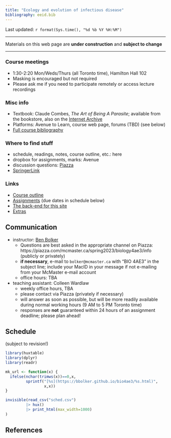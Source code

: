 ```yaml
---
title: "Ecology and evolution of infectious disease"
bibliography: eeid.bib
---
```


<!-- from https://www.w3schools.com/css/css_table.asp -->
<style>
th, td {
   vertical-align: top;
   padding: 15px;
}
tr:nth-child(even) {background-color: #f2f2f2;} 
th {background-color: #ccccff;}
</style>

Last updated: `r format(Sys.time(), "%d %b %Y %H:%M")`

---

Materials on this web page are **under construction** and **subject to change**

---

### Course meetings

- 1:30-2:20 Mon/Weds/Thurs (all Toronto time), Hamilton Hall 102
- Masking is encouraged but not required
- Please ask me if you need to participate remotely or access lecture recordings

### Misc info

- Textbook: Claude Combes, *The Art of Being A Parasite*; available from the bookstore, also on the [Internet Archive](https://archive.org/details/artofbeingparasi0000comb)
- Platforms: Avenue to Learn, course web page, forums (TBD) (see below)
- [Full course bibliography](eeid_bib.html)

### Where to find stuff
	
- schedule, readings, notes, course outline, etc.: here
- dropbox for assignments, marks: Avenue
- discussion questions: [Piazza](https://piazza.com/mcmaster.ca/spring2023/biology4ae3)
- [SpringerLink](https://libraryssl.lib.mcmaster.ca/libaccess/login.php?url=https%3a%2f%2flink.springer.com)

### Links

- [Course outline](outline.docx)
- [Assignments](./assignments/README.html) (due dates in schedule below)
- [The back-end for this site](https://github.com/bbolker/bio4ae3)
- [Extras](extras.html)

## Communication

- instructor: [Ben Bolker](http://www.math.mcmaster.ca/~bolker/)
    - Questions are best asked in the appropriate channel on Piazza: https://piazza.com/mcmaster.ca/spring2023/biology4ae3/info (publicly or privately)
    -  **if necessary**, e-mail to `bolker@mcmaster.ca` with "BIO 4AE3" in the subject line; include your MacID in your message if not e-mailing from your McMaster e-mail account
	- office hours: TBA
- teaching assistant: Colleen Wardlaw
    - weekly office hours, TBA
    - please contact via Piazza (privately if necessary)
	- will answer as soon as possible, but will be more readily available during normal working hours (9 AM to 5 PM Toronto time)
	- responses are **not** guaranteed within 24 hours of an assignment deadline; please plan ahead!

## Schedule

(subject to revision!)

```r
library(huxtable)
library(dplyr)
library(readr)

mk_url <- function(x) {
  ifelse(nchar(trimws(x))==0,x,
         sprintf("[%s](https://bbolker.github.io/bio4ae3/%s.html)",
                 x,x))
}

invisible(read_csv("sched.csv")
         |> hux()
         |> print_html(max_width=1000)
)
```

## References

